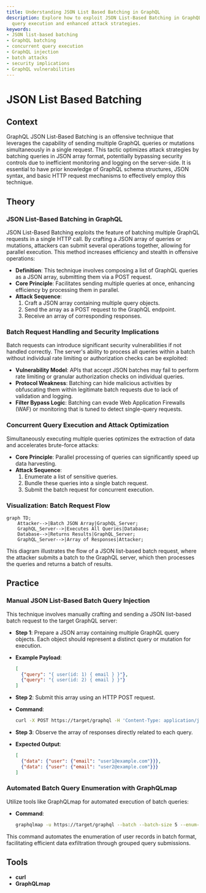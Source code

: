 ```yaml
---
title: Understanding JSON List Based Batching in GraphQL
description: Explore how to exploit JSON List-Based Batching in GraphQL for concurrent
  query execution and enhanced attack strategies.
keywords:
- JSON list-based batching
- GraphQL batching
- concurrent query execution
- GraphQL injection
- batch attacks
- security implications
- GraphQL vulnerabilities
---
```


# JSON List Based Batching

## Context

GraphQL JSON List-Based Batching is an offensive technique that leverages the capability of sending multiple GraphQL queries or mutations simultaneously in a single request. This tactic optimizes attack strategies by batching queries in JSON array format, potentially bypassing security controls due to inefficient monitoring and logging on the server-side. It is essential to have prior knowledge of GraphQL schema structures, JSON syntax, and basic HTTP request mechanisms to effectively employ this technique.

## Theory

### JSON List-Based Batching in GraphQL

JSON List-Based Batching exploits the feature of batching multiple GraphQL requests in a single HTTP call. By crafting a JSON array of queries or mutations, attackers can submit several operations together, allowing for parallel execution. This method increases efficiency and stealth in offensive operations:

  - **Definition**: This technique involves composing a list of GraphQL queries as a JSON array, submitting them via a POST request.
  - **Core Principle**: Facilitates sending multiple queries at once, enhancing efficiency by processing them in parallel.
  - **Attack Sequence**: 
    1. Craft a JSON array containing multiple query objects.
    2. Send the array as a POST request to the GraphQL endpoint.
    3. Receive an array of corresponding responses.

### Batch Request Handling and Security Implications

Batch requests can introduce significant security vulnerabilities if not handled correctly. The server's ability to process all queries within a batch without individual rate limiting or authorization checks can be exploited:

  - **Vulnerability Model**: APIs that accept JSON batches may fail to perform rate limiting or granular authorization checks on individual queries.
  - **Protocol Weakness**: Batching can hide malicious activities by obfuscating them within legitimate batch requests due to lack of validation and logging.
  - **Filter Bypass Logic**: Batching can evade Web Application Firewalls (WAF) or monitoring that is tuned to detect single-query requests.

### Concurrent Query Execution and Attack Optimization

Simultaneously executing multiple queries optimizes the extraction of data and accelerates brute-force attacks:

  - **Core Principle**: Parallel processing of queries can significantly speed up data harvesting.
  - **Attack Sequence**:
    1. Enumerate a list of sensitive queries.
    2. Bundle these queries into a single batch request.
    3. Submit the batch request for concurrent execution.

### Visualization: Batch Request Flow

```mermaid
graph TD;
    Attacker-->|Batch JSON Array|GraphQL_Server;
    GraphQL_Server-->|Executes All Queries|Database;
    Database-->|Returns Results|GraphQL_Server;
    GraphQL_Server-->|Array of Responses|Attacker;
```

This diagram illustrates the flow of a JSON list-based batch request, where the attacker submits a batch to the GraphQL server, which then processes the queries and returns a batch of results.

## Practice

### Manual JSON List-Based Batch Query Injection

This technique involves manually crafting and sending a JSON list-based batch request to the target GraphQL server:

- **Step 1**: Prepare a JSON array containing multiple GraphQL query objects. Each object should represent a distinct query or mutation for execution.
  
- **Example Payload**:
  ```json
  [
    {"query": "{ user(id: 1) { email } }"},
    {"query": "{ user(id: 2) { email } }"}
  ]
  ```

- **Step 2**: Submit this array using an HTTP POST request.
  
- **Command**:
  ```bash
  curl -X POST https://target/graphql -H 'Content-Type: application/json' --data '[{"query": "{ user(id: 1) { email } }"}, {"query": "{ user(id: 2) { email } }"}]'
  ```

- **Step 3**: Observe the array of responses directly related to each query.

- **Expected Output**:
  ```json
  [
    {"data": {"user": {"email": "user1@example.com"}}},
    {"data": {"user": {"email": "user2@example.com"}}}
  ]
  ```

### Automated Batch Query Enumeration with GraphQLmap

Utilize tools like GraphQLmap for automated execution of batch queries:

- **Command**:
  ```bash
  graphqlmap -u https://target/graphql --batch --batch-size 5 --enum-users
  ```

This command automates the enumeration of user records in batch format, facilitating efficient data exfiltration through grouped query submissions.

## Tools

- **curl**
- **GraphQLmap**